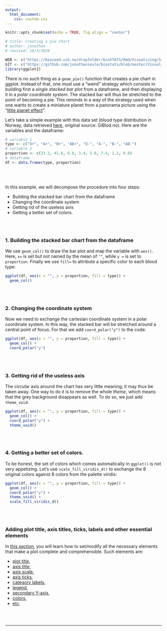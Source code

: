 ```yaml
---
output:
  html_document:
    css: custom.css
--- 
```


```r
knitr::opts_chunk$set(echo = TRUE, fig.align = "center")

# title: Creating a pie chart
# author: jonathan
# revised: 18/3/2020

WEB <- c("https://bioceed.uib.no/dropfolder/bioSTATS/Rmd/Visualizing/Simple/pie-chart.html")
GIT <- c("https://github.com/jonathansoule/biostats/blob/master/Visualizing/Simple/pie-chart.Rmd")
library(ggplot2)
```
There is no such thing as a `geom_pie()` function that creates a pie chart in ggplot. Instead of that, one must use a "weird" strategy which consists in building first a *single stacked bar plot* from a dataframe, and then displaying it in a *polar coordinate system*. The stacked bar will thus be stretched to the point of becoming a pie. This reminds in a way of the strategy used when one wants to create a miniature planet from a panorama picture using the "[little planet effect](https://www.photographymad.com/pages/view/little-planet-photos-5-simple-steps-to-making-panorama-worlds){target="_blank"}".

Let's take a simple example with this data set (blood type distribution in Norway, data retrieved [here](https://en.wikipedia.org/wiki/Blood_type_distribution_by_country){target="_blank"}, original source: GiBlod.no). Here are the variables and the dataframe:
```r
# variable 1
type <- c("O+", "A+", "B+", "AB+", "O-", "A-", "B-", "AB-")
# variable 2
proportion <- c(33.2, 41.6, 6.8, 3.4, 5.8, 7.4, 1.2, 0.6)
# dataframe
df <- data.frame(type, proportion)
```
<br/><br/>

In this example, we will decompose the procedure into four steps:

+ Building the stacked bar chart from the dataframe
+ Changing the coordinate system
+ Getting rid of the useless axis
+ Getting a better set of colors.

<br/><br/>

### 1. Building the stacked bar chart from the dataframe

We use `geom_col()` to draw the bar plot and map the variable with `aes()`. Here, `x=` is set but not named by the mean of `""`, while `y =` is set to `proportion`. Finally we use `fill=` to attribute a specific color to each blood type:
```r
ggplot(df, aes(x = "", y = proportion, fill = type)) +
  geom_col()
```
<br/><br/>

### 2. Changing the coordinate system

Now we need to exchange the cartesian coordinate system in a polar coordinate system. In this way, the stacked bar will be stretched around a central point of focus. For that we add `coord_polar("y")` to the code:


```r
ggplot(df, aes(x = "", y = proportion, fill = type)) +
  geom_col() +
  coord_polar("y")
```
<br/><br/>

### 3. Getting rid of the useless axis

The circular axis around the chart has very little meaning; it may thus be taken away. One way to do it is to remove the whole *theme*, which means that the grey background disappears as well. To do so, we just add `theme_void`:
```r
ggplot(df, aes(x = "", y = proportion, fill = type)) +
  geom_col() +
  coord_polar("y") +
  theme_void()
```

<br/><br/>

### 4. Getting a better set of colors.

To be honest, the set of colors which comes automatically in `ggplot()` is not very appetizing. Let's use `scale_fill_viridis_d()` to exchange the 8 original colors against 8 colors from the palette viridis:
```r
ggplot(df, aes(x = "", y = proportion, fill = type)) +
  geom_col() +
  coord_polar("y") +
  theme_void() +
  scale_fill_viridis_d()
```
<br/><br/>

### Adding plot title, axis titles, ticks, labels and other essential elements

In [this section](https://biostats.w.uib.no/topics/data-visualization-with-ggplot2/essential-elements/){target="_blank"}, you will learn how to set/modify all the necessary elements that make a plot complete and comprehensible. Such elements are:

+ [plot title](https://biostats.w.uib.no/title/){target="_blank"}, 
+ [axis title](https://biostats.w.uib.no/axis-titles/){target="_blank"},
+ [axis scale](https://biostats.w.uib.no/axis-scale/){target="_blank"},
+ [axis ticks](https://biostats.w.uib.no/axis-ticks/){target="_blank"},
+ [category labels](https://biostats.w.uib.no/category-labels/){target="_blank"},
+ [legend](https://biostats.w.uib.no/legend/){target="_blank"},
+ [secondary Y-axis](https://biostats.w.uib.no/secondary-y-axis/){target="_blank"},
+ [colors](https://biostats.w.uib.no/choosing-colors-for-your-plot/){target="_blank"},
+ [etc](https://biostats.w.uib.no/topics/data-visualization-with-ggplot2/essential-elements/){target="_blank"}.

<br/><br/>

***
<!-- UNCOMMENT TO ACTIVATE
Get the Rmarkdown file corresponding to this page on [GitHub](`r GIT`){target="_blank"}.
-->
